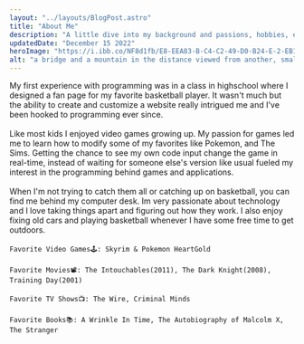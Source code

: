 ```yaml
---
layout: "../layouts/BlogPost.astro"
title: "About Me"
description: "A little dive into my background and passions, hobbies, etc."
updatedDate: "December 15 2022"
heroImage: "https://i.ibb.co/NF8d1fb/E8-EEA83-B-C4-C2-49-D0-B24-E-2-EB11-B4-F04-B7.jpg"
alt: "a bridge and a mountain in the distance viewed from another, smaller bridge"
---
```


My first experience with programming was in a class in highschool where I designed a fan page for my favorite basketball player. It wasn't much but the ability to create and customize a website really intrigued me and I've been hooked to programming ever since. \
\
Like most kids I enjoyed video games growing up. My passion for games led me to learn how to modify some of my favorites like Pokemon, and The Sims. Getting the chance to see my own code input change the game in real-time, instead of waiting for someone else's version like usual fueled my interest in the programming behind games and applications. \
\
When I'm not trying to catch them all or catching up on basketball, you can find me behind my computer desk. Im very passionate about technology and I love taking things apart and figuring out how they work. I also enjoy fixing old cars and playing basketball whenever I have some free time to get outdoors. \
\
`Favorite Video Games🕹️: Skyrim & Pokemon HeartGold` \
\
`Favorite Movies📽️: The Intouchables(2011), The Dark Knight(2008), Training Day(2001)` \
\
`Favorite TV Shows📺: The Wire, Criminal Minds` \
\
`Favorite Books📚: A Wrinkle In Time, The Autobiography of Malcolm X, The Stranger`
